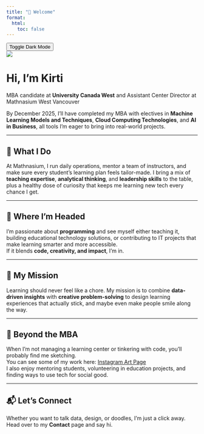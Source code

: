 ```yaml
---
title: "👋 Welcome"
format:
  html:
    toc: false
---
```

<button class="toggle-btn" onclick="document.body.classList.toggle('dark-mode')">
  Toggle Dark Mode
</button>

<div class="intro-section">
  <img src="kirti.jpg" class="profile-img">
  <h1>Hi, I'm Kirti</h1>
  <p>MBA candidate at **University Canada West** and Assistant Center Director at Mathnasium West Vancouver</p>
</div>


  
By December 2025, I’ll have completed my MBA with electives in **Machine Learning Models and Techniques**, **Cloud Computing Technologies**, and **AI in Business**, all tools I’m eager to bring into real-world projects.

---

## 💼 What I Do
At Mathnasium, I run daily operations, mentor a team of instructors, and make sure every student’s learning plan feels tailor-made. I bring a mix of **teaching expertise**, **analytical thinking**, and **leadership skills** to the table, plus a healthy dose of curiosity that keeps me learning new tech every chance I get.

---

## 🚀 Where I’m Headed
I’m passionate about **programming** and see myself either teaching it, building educational technology solutions, or contributing to IT projects that make learning smarter and more accessible.  
If it blends **code, creativity, and impact**, I’m in.

---

## 🌟 My Mission
Learning should never feel like a chore. My mission is to combine **data-driven insights** with **creative problem-solving** to design learning experiences that actually stick, and maybe even make people smile along the way.

---

## 🎨 Beyond the MBA
When I’m not managing a learning center or tinkering with code, you’ll probably find me sketching.  
You can see some of my work here: [Instagram Art Page](https://www.instagram.com/ske_tchaholic/?igsh=MTVzb3hkeHczYm52aA%3D%3D&utm_source=qr#)  
I also enjoy mentoring students, volunteering in education projects, and finding ways to use tech for social good.

---

## 📬 Let’s Connect
Whether you want to talk data, design, or doodles, I’m just a click away. Head over to my **Contact** page and say hi.
